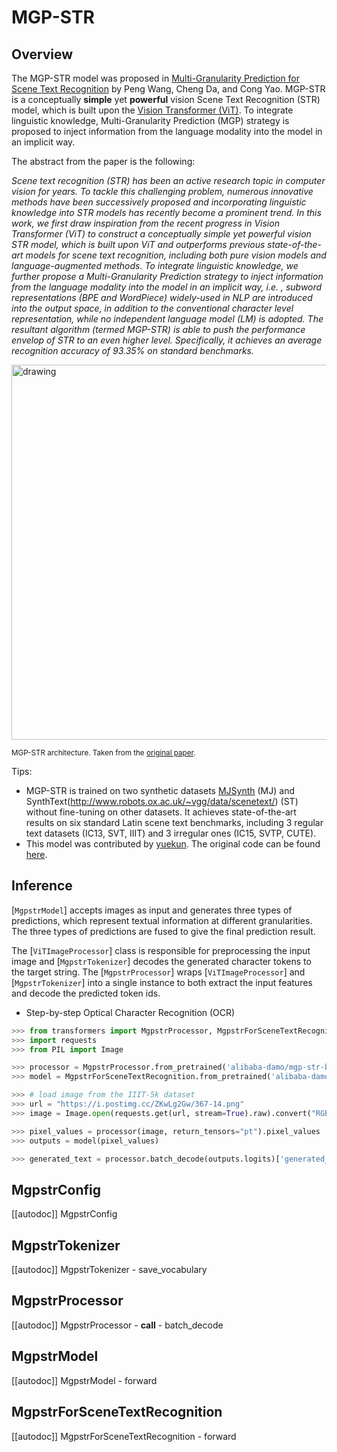 <!--Copyright 2023 The HuggingFace Team. All rights reserved.

Licensed under the Apache License, Version 2.0 (the "License"); you may not use this file except in compliance with
the License. You may obtain a copy of the License at

http://www.apache.org/licenses/LICENSE-2.0

Unless required by applicable law or agreed to in writing, software distributed under the License is distributed on
an "AS IS" BASIS, WITHOUT WARRANTIES OR CONDITIONS OF ANY KIND, either express or implied. See the License for the
specific language governing permissions and limitations under the License.
-->

# MGP-STR

## Overview

The MGP-STR model was proposed in [Multi-Granularity Prediction for Scene Text Recognition](https://arxiv.org/abs/2209.03592) by Peng Wang, Cheng Da, and Cong Yao. MGP-STR is a conceptually **simple** yet **powerful** vision Scene Text Recognition (STR) model, which is built upon the [Vision Transformer (ViT)](vit). To integrate linguistic knowledge, Multi-Granularity Prediction (MGP) strategy is proposed to inject information from the language modality into the model in an implicit way.

The abstract from the paper is the following:

*Scene text recognition (STR) has been an active research topic in computer vision for years. To tackle this challenging problem, numerous innovative methods have been successively proposed and incorporating linguistic knowledge into STR models has recently become a prominent trend. In this work, we first draw inspiration from the recent progress in Vision Transformer (ViT) to construct a conceptually simple yet powerful vision STR model, which is built upon ViT and outperforms previous state-of-the-art models for scene text recognition, including both pure vision models and language-augmented methods. To integrate linguistic knowledge, we further propose a Multi-Granularity Prediction strategy to inject information from the language modality into the model in an implicit way, i.e. , subword representations (BPE and WordPiece) widely-used in NLP are introduced into the output space, in addition to the conventional character level representation, while no independent language model (LM) is adopted. The resultant algorithm (termed MGP-STR) is able to push the performance envelop of STR to an even higher level. Specifically, it achieves an average recognition accuracy of 93.35% on standard benchmarks.*

<img src="https://huggingface.co/datasets/huggingface/documentation-images/resolve/main/transformers/model_doc/mgp_str_architecture.png"
alt="drawing" width="600"/>

<small> MGP-STR architecture. Taken from the <a href="https://arxiv.org/abs/2209.03592">original paper</a>. </small>

Tips:

- MGP-STR is trained on two synthetic datasets [MJSynth]((http://www.robots.ox.ac.uk/~vgg/data/text/)) (MJ) and SynthText(http://www.robots.ox.ac.uk/~vgg/data/scenetext/) (ST) without fine-tuning on other datasets. It achieves state-of-the-art results on six standard Latin scene text benchmarks, including 3 regular text datasets (IC13, SVT, IIIT) and 3 irregular ones (IC15, SVTP, CUTE).
- This model was contributed by [yuekun](https://huggingface.co/yuekun). The original code can be found [here](https://github.com/AlibabaResearch/AdvancedLiterateMachinery/tree/main/OCR/MGP-STR).

## Inference

[`MgpstrModel`] accepts images as input and generates three types of predictions, which represent textual information at different granularities.
The three types of predictions are fused to give the final prediction result.

The [`ViTImageProcessor`] class is responsible for preprocessing the input image and
[`MgpstrTokenizer`] decodes the generated character tokens to the target string. The
[`MgpstrProcessor`] wraps [`ViTImageProcessor`] and [`MgpstrTokenizer`]
into a single instance to both extract the input features and decode the predicted token ids.

- Step-by-step Optical Character Recognition (OCR)

``` py
>>> from transformers import MgpstrProcessor, MgpstrForSceneTextRecognition
>>> import requests
>>> from PIL import Image

>>> processor = MgpstrProcessor.from_pretrained('alibaba-damo/mgp-str-base')
>>> model = MgpstrForSceneTextRecognition.from_pretrained('alibaba-damo/mgp-str-base')

>>> # load image from the IIIT-5k dataset
>>> url = "https://i.postimg.cc/ZKwLg2Gw/367-14.png"
>>> image = Image.open(requests.get(url, stream=True).raw).convert("RGB")

>>> pixel_values = processor(image, return_tensors="pt").pixel_values
>>> outputs = model(pixel_values)

>>> generated_text = processor.batch_decode(outputs.logits)['generated_text']
```

## MgpstrConfig

[[autodoc]] MgpstrConfig

## MgpstrTokenizer

[[autodoc]] MgpstrTokenizer
    - save_vocabulary

## MgpstrProcessor

[[autodoc]] MgpstrProcessor
    - __call__
    - batch_decode

## MgpstrModel

[[autodoc]] MgpstrModel
    - forward

## MgpstrForSceneTextRecognition

[[autodoc]] MgpstrForSceneTextRecognition
    - forward
